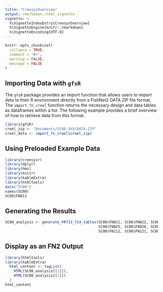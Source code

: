 ```yaml
---
title: "CreesysOverview"
output: rmarkdown::html_vignette
vignette: >
  %\VignetteIndexEntry{CreesysOverview}
  %\VignetteEngine{knitr::rmarkdown}
  %\VignetteEncoding{UTF-8}
---
```


```r
knitr::opts_chunk$set(
  collapse = TRUE,
  comment = "#>",
  warning = FALSE, 
  message = FALSE
)
```

## Importing Data with `gfsR`

The `gfsR` package provides an import function that allows users to import data to their R environment directly from a FishNet2 DATA.ZIP file format. The `import_fn_creel` function returns the necessary design and data tables as dataframes within a list. The following example provides a brief overview of how to retrieve data from this format.

```r
library(gfsR)
creel_zip <- "Documents/SC00_XXX/DATA.ZIP"
creel_data <- import_fn_creel(creel_zip)
```

## Using Preloaded Example Data

```r
library(creesysr)
library(dplyr)
library(hms)
library(knitr)
library(kableExtra)
library(htmltools)
data("SC00")
names(SC00)
SC00$FN011
```

## Generating the Results
```r
SC00_analysis <- generate_FR713_714_tables(SC00$FN011, SC00$FN022, SC00$FN023, SC00$FN024,
                                           SC00$FN025, SC00$FN026, SC00$FN028, SC00$FN111, 
                                           SC00$FN112, SC00$FN121, SC00$FN123)
```

## Display as an FN2 Output
```r
library(htmltools)
library(kableExtra)
  html_content <- tagList(
    HTML(SC00_analysis[[1]]),
    HTML(SC00_analysis[[2]])
  )
html_content
```


